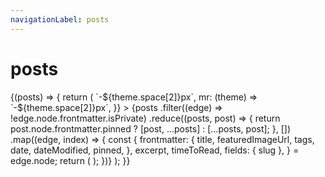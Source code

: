 ```yaml
---
navigationLabel: posts
---
```



# posts

<SourceList filter="posts">
  {(posts) => {
    return (
      <Flex
        sx={{
          flexWrap: "wrap",
          ml: (theme) => `-${theme.space[2]}px`,
          mr: (theme) => `-${theme.space[2]}px`,
        }}
      >
        {posts
          .filter((edge) => !edge.node.frontmatter.isPrivate)
          .reduce((posts, post) => {
            return post.node.frontmatter.pinned
              ? [post, ...posts]
              : [...posts, post];
          }, [])
          .map((edge, index) => {
            const {
              frontmatter: {
                title,
                featuredImageUrl,
                tags,
                date,
                dateModified,
                pinned,
              },
              excerpt,
              timeToRead,
              fields: { slug },
            } = edge.node;
            return (
              <PostCard
                key={index}
                title={title}
                featuredImageUrl={featuredImageUrl}
                tags={tags}
                date={date}
                dateModified={dateModified}
                excerpt={excerpt}
                slug={slug}
                pinned={pinned}
                timeToRead={timeToRead}
              />
            );
          })}
      </Flex>
    );
  }}
</SourceList>
